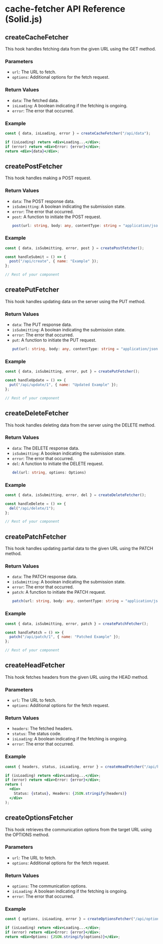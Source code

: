 # cache-fetcher API Reference (Solid.js)

## createCacheFetcher

This hook handles fetching data from the given URL using the GET method.

### Parameters

- `url`: The URL to fetch.
- `options`: Additional options for the fetch request.

### Return Values

- `data`: The fetched data.
- `isLoading`: A boolean indicating if the fetching is ongoing.
- `error`: The error that occurred.

### Example

```jsx
const { data, isLoading, error } = createCacheFetcher("/api/data");

if (isLoading) return <div>Loading...</div>;
if (error) return <div>Error: {error}</div>;
return <div>{data}</div>;
```

## createPostFetcher

This hook handles making a POST request.

### Return Values

- `data`: The POST response data.
- `isSubmitting`: A boolean indicating the submission state.
- `error`: The error that occurred.
- `post`: A function to initiate the POST request.
  ```ts
  post(url: string, body: any, contentType: string = "application/json", options: Options)
  ```

### Example

```jsx
const { data, isSubmitting, error, post } = createPostFetcher();

const handleSubmit = () => {
  post("/api/create", { name: "Example" });
};

// Rest of your component
```

## createPutFetcher

This hook handles updating data on the server using the PUT method.

### Return Values

- `data`: The PUT response data.
- `isSubmitting`: A boolean indicating the submission state.
- `error`: The error that occurred.
- `put`: A function to initiate the PUT request.
  ```ts
  put(url: string, body: any, contentType: string = "application/json", options: Options)
  ```

### Example

```jsx
const { data, isSubmitting, error, put } = createPutFetcher();

const handleUpdate = () => {
  put("/api/update/1", { name: "Updated Example" });
};

// Rest of your component
```

## createDeleteFetcher

This hook handles deleting data from the server using the DELETE method.

### Return Values

- `data`: The DELETE response data.
- `isSubmitting`: A boolean indicating the submission state.
- `error`: The error that occurred.
- `del`: A function to initiate the DELETE request.
  ```ts
  del(url: string, options: Options)
  ```

### Example

```jsx
const { data, isSubmitting, error, del } = createDeleteFetcher();

const handleDelete = () => {
  del("/api/delete/1");
};

// Rest of your component
```

## createPatchFetcher

This hook handles updating partial data to the given URL using the PATCH method.

### Return Values

- `data`: The PATCH response data.
- `isSubmitting`: A boolean indicating the submission state.
- `error`: The error that occurred.
- `patch`: A function to initiate the PATCH request.
  ```ts
  patch(url: string, body: any, contentType: string = "application/json", options: Options)
  ```

### Example

```jsx
const { data, isSubmitting, error, patch } = createPatchFetcher();

const handlePatch = () => {
  patch("/api/patch/1", { name: "Patched Example" });
};

// Rest of your component
```

## createHeadFetcher

This hook fetches headers from the given URL using the HEAD method.

### Parameters

- `url`: The URL to fetch.
- `options`: Additional options for the fetch request.

### Return Values

- `headers`: The fetched headers.
- `status`: The status code.
- `isLoading`: A boolean indicating if the fetching is ongoing.
- `error`: The error that occurred.

### Example

```jsx
const { headers, status, isLoading, error } = createHeadFetcher("/api/headers");

if (isLoading) return <div>Loading...</div>;
if (error) return <div>Error: {error}</div>;
return (
  <div>
    Status: {status}, Headers: {JSON.stringify(headers)}
  </div>
);
```

## createOptionsFetcher

This hook retrieves the communication options from the target URL using the OPTIONS method.

### Parameters

- `url`: The URL to fetch.
- `options`: Additional options for the fetch request.

### Return Values

- `options`: The communication options.
- `isLoading`: A boolean indicating if the fetching is ongoing.
- `error`: The error that occurred.

### Example

```jsx
const { options, isLoading, error } = createOptionsFetcher("/api/options");

if (isLoading) return <div>Loading...</div>;
if (error) return <div>Error: {error}</div>;
return <div>Options: {JSON.stringify(options)}</div>;
```
